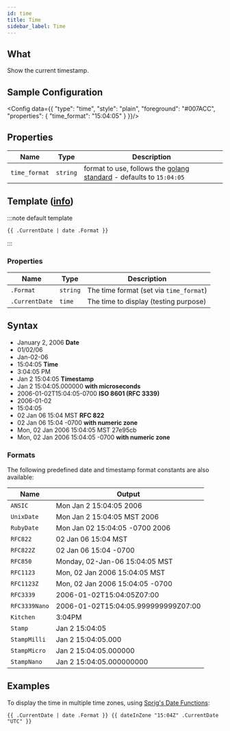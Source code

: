 ```yaml
---
id: time
title: Time
sidebar_label: Time
---
```


## What

Show the current timestamp.

## Sample Configuration


<Config data={{
  "type": "time",
  "style": "plain",
  "foreground": "#007ACC",
  "properties": {
    "time_format": "15:04:05"
  }
}}/>

## Properties

| Name          | Type     | Description                                                                   |
| ------------- | -------- | ----------------------------------------------------------------------------- |
| `time_format` | `string` | format to use, follows the [golang standard][format] - defaults to `15:04:05` |

## Template ([info][templates])

:::note default template

```template
{{ .CurrentDate | date .Format }}
```

:::

### Properties

| Name           | Type     | Description                             |
| -------------- | -------- | --------------------------------------- |
| `.Format`      | `string` | The time format (set via `time_format`) |
| `.CurrentDate` | `time`   | The time to display (testing purpose)   |

## Syntax

- January 2, 2006 **Date**
- 01/02/06
- Jan-02-06
- 15:04:05 **Time**
- 3:04:05 PM
- Jan 2 15:04:05 **Timestamp**
- Jan 2 15:04:05.000000 **with microseconds**
- 2006-01-02T15:04:05-0700 **ISO 8601 (RFC 3339)**
- 2006-01-02
- 15:04:05
- 02 Jan 06 15:04 MST **RFC 822**
- 02 Jan 06 15:04 -0700 **with numeric zone**
- Mon, 02 Jan 2006 15:04:05 MST 27e95cb
- Mon, 02 Jan 2006 15:04:05 -0700 **with numeric zone**

### Formats

The following predefined date and timestamp format constants are also available:

| Name          | Output                              |
| ------------- | ----------------------------------- |
| `ANSIC`       | Mon Jan 2 15:04:05 2006             |
| `UnixDate`    | Mon Jan 2 15:04:05 MST 2006         |
| `RubyDate`    | Mon Jan 02 15:04:05 -0700 2006      |
| `RFC822`      | 02 Jan 06 15:04 MST                 |
| `RFC822Z`     | 02 Jan 06 15:04 -0700               |
| `RFC850`      | Monday, 02-Jan-06 15:04:05 MST      |
| `RFC1123`     | Mon, 02 Jan 2006 15:04:05 MST       |
| `RFC1123Z`    | Mon, 02 Jan 2006 15:04:05 -0700     |
| `RFC3339`     | 2006-01-02T15:04:05Z07:00           |
| `RFC3339Nano` | 2006-01-02T15:04:05.999999999Z07:00 |
| `Kitchen`     | 3:04PM                              |
| `Stamp`       | Jan 2 15:04:05                      |
| `StampMilli`  | Jan 2 15:04:05.000                  |
| `StampMicro`  | Jan 2 15:04:05.000000               |
| `StampNano`   | Jan 2 15:04:05.000000000            |

## Examples

To display the time in multiple time zones, using [Sprig's Date Functions][sprig-date]:

```text
{{ .CurrentDate | date .Format }} {{ dateInZone "15:04Z" .CurrentDate "UTC" }}
```

[templates]: /docs/configuration/templates
[format]: https://yourbasic.org/golang/format-parse-string-time-date-example/
[sprig-date]: https://masterminds.github.io/sprig/date.html
